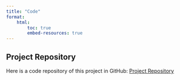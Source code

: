 ```yaml
---
title: "Code"
format: 
    html: 
        toc: true
        embed-resources: true
---
```


## Project Repository
Here is a code repository of this project in GitHub: [Project Repository](https://github.com/anly501/dsan-5000-project-Ale045)